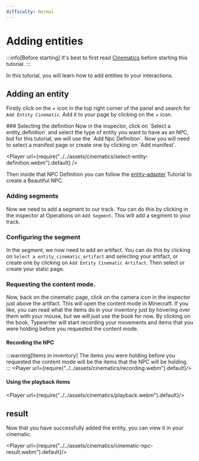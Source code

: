 ```yaml
---
difficulty: Normal
---
```



# Adding entities

:::info[Before starting]
It's best to first read [Cinematics](./index.mdx) before starting this tutorial.
:::

In this tutorial, you will learn how to add entities to your interactions.

## Adding an entity
Firstly click on the + icon in the top right corner of the panel and search for `Add Entity Cinematic`. Add it to your page by clicking on the + icon.

<EntrySearch entryName='entity_cinematic'/>
### Selecting the definition
Now in the inspector, click on `Select a entity_definition` and select the type of entity you want to have as an NPC, but for this tutorial, we will use the `Add Npc Definition`. Now you will need to select a manifest page or create one by clicking on `Add manifest`.

<Player url={require("../../assets/cinematics/select-entity-definition.webm").default} />

Then inside that NPC Definition you can follow the [entity-adapter](../04-entity-adapter/index.mdx) Tutorial to create a Beautiful NPC.

### Adding segments
Now we need to add a segment to our track. You can do this by clicking in the inspector at Operations on `Add Segment`. This will add a segment to your track.

### Configuring the segment
In the segment, we now need to add an artifact. You can do this by clicking on `Select a entity_cinematic_artifact` and selecting your artifact, or create one by clicking on `Add Entity Cinematic Artifact`. Then select or create your static page.

### Requesting the content mode.
Now, back on the cinematic page, click on the camera icon in the inspector just above the artifact. This will open the content mode in Minecraft. If you like, you can read what the items do in your inventory just by hovering over them with your mouse, but we will just use the book for now.
By clicking on the book, Typewriter will start recording your movements and items that you were holding before you requested the content mode.

#### Recording the NPC
:::warning[Items in inventory]
The items you were holding before you requested the content mode will be the items that the NPC will be holding.
:::
<Player url={require("../../assets/cinematics/recording.webm").default}/>

#### Using the playback items

<Player url={require("../../assets/cinematics/playback.webm").default}/>

## result
Now that you have successfully added the entity, you can view it in your cinematic.

<Player url={require("../../assets/cinematics/cinematic-npc-result.webm").default}/>
